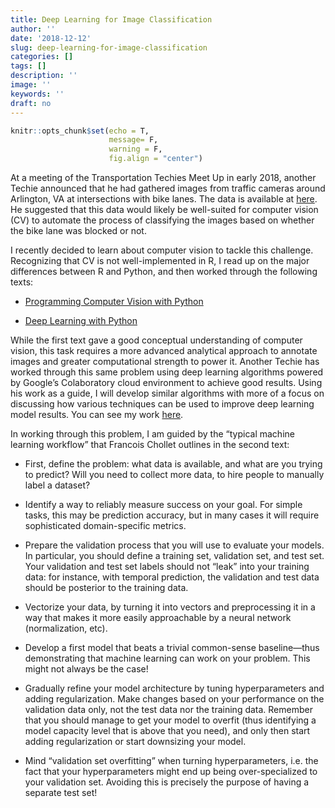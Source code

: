 ```yaml
---
title: Deep Learning for Image Classification
author: ''
date: '2018-12-12'
slug: deep-learning-for-image-classification
categories: []
tags: []
description: ''
image: ''
keywords: ''
draft: no
---
```


```r
knitr::opts_chunk$set(echo = T,
                      message= F, 
                      warning = F,
                      fig.align = "center")

```

At a meeting of the Transportation Techies Meet Up in early 2018, another Techie announced that he had gathered images from traffic cameras around Arlington, VA at intersections with bike lanes. The data is available at [here](http://parkingdirty.com/). He suggested that this data would likely be well-suited for computer vision (CV) to automate the process of classifying the images based on whether the bike lane was blocked or not. 

I recently decided to learn about computer vision to tackle this challenge. Recognizing that CV is not well-implemented in R, I read up on the major differences between R and Python, and then worked through the following texts:

* [Programming Computer Vision with Python](http://programmingcomputervision.com/downloads/ProgrammingComputerVision_CCdraft.pdf)

* [Deep Learning with Python](https://www.manning.com/books/deep-learning-with-python)

While the first text gave a good conceptual understanding of computer vision, this task requires a more advanced analytical approach to annotate images and greater computational strength to power it. Another Techie has worked through this same problem using deep learning algorithms powered by Google's Colaboratory cloud environment to achieve good results. Using his work as a guide, I will develop similar algorithms with more of a focus on discussing how various techniques can be used to improve deep learning model results. You can see my work [here](https://colab.research.google.com/drive/1x15ai4nwfp0xxY1sfvX8UB0EHRcKXhU8#scrollTo=fPx3kopWDTIT). 

In working through this problem, I am guided by the "typical machine learning workflow" that Francois Chollet outlines in the second text: 

* First, define the problem: what data is available, and what are you trying to predict? Will you need to collect more data, to hire people to manually label a dataset?

* Identify a way to reliably measure success on your goal. For simple tasks, this may be prediction accuracy, but in many cases it will require sophisticated domain-specific metrics.

* Prepare the validation process that you will use to evaluate your models. In particular, you should define a training set, validation set, and test set. Your validation and test set labels should not "leak" into your training data: for instance, with temporal prediction, the validation and test data should be posterior to the training data.

* Vectorize your data, by turning it into vectors and preprocessing it in a way that makes it more easily approachable by a neural network (normalization, etc).

* Develop a first model that beats a trivial common-sense baseline—thus demonstrating that machine learning can work on your problem. This might not always be the case!

* Gradually refine your model architecture by tuning hyperparameters and adding regularization. Make changes based on your performance on the validation data only, not the test data nor the training data. Remember that you should manage to get your model to overfit (thus identifying a model capacity level that is above that you need), and only then start adding regularization or start downsizing your model.

* Mind "validation set overfitting" when turning hyperparameters, i.e. the fact that your hyperparameters might end up being over-specialized to your validation set. Avoiding this is precisely the purpose of having a separate test set!
